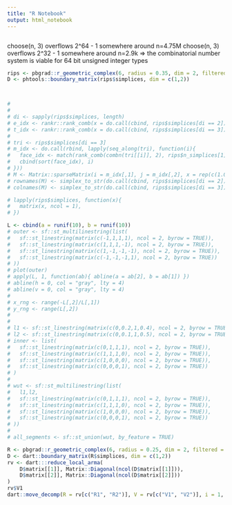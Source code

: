 ```yaml
---
title: "R Notebook"
output: html_notebook
---
```


```Rcpp




```

choose(n, 3) overflows 2^64 - 1 somewhere around n=4.75M
choose(n, 3) overflows 2^32 - 1 somewhere around n=2.9k 
=>  the combinatorial number system is viable for 64 bit unsigned integer types
```r
rips <- pbgrad::r_geometric_complex(6, radius = 0.35, dim = 2, filtered = TRUE)
D <- phtools::boundary_matrix(rips$simplices, dim = c(1,2))



#
# 
# di <- sapply(rips$simplices, length)
# e_idx <- rankr::rank_comb(x = do.call(cbind, rips$simplices[di == 2]), n = rips$n_simplices[1])
# t_idx <- rankr::rank_comb(x = do.call(cbind, rips$simplices[di == 3]), n = rips$n_simplices[1])
# 
# tri <- rips$simplices[di == 3]
# m_idx <- do.call(rbind, lapply(seq_along(tri), function(i){
# 	face_idx <- match(rank_comb(combn(tri[[i]], 2), rips$n_simplices[1]), e_idx)
# 	cbind(sort(face_idx), i)
# }))
# M <- Matrix::sparseMatrix(i = m_idx[,1], j = m_idx[,2], x = rep(c(1.0,-1.0,1.0), length(tri)))
# rownames(M) <- simplex_to_str(do.call(cbind, rips$simplices[di == 2]))
# colnames(M) <- simplex_to_str(do.call(cbind, rips$simplices[di == 3]))

# lapply(rips$simplices, function(x){
# 	matrix(x, ncol = 1), 
# })

```

```r
L <- cbind(a = runif(10), b = runif(10))
# outer <- sf::st_multilinestring(list(
# 	sf::st_linestring(matrix(c(-1,1,1,1), ncol = 2, byrow = TRUE)), 
# 	sf::st_linestring(matrix(c(1,1,1,-1), ncol = 2, byrow = TRUE)),
# 	sf::st_linestring(matrix(c(1,-1,-1,-1), ncol = 2, byrow = TRUE)),
# 	sf::st_linestring(matrix(c(-1,-1,-1,1), ncol = 2, byrow = TRUE))
# ))
# plot(outer)
# apply(L, 1, function(ab){ abline(a = ab[2], b = ab[1]) })
# abline(h = 0, col = "gray", lty = 4)
# abline(v = 0, col = "gray", lty = 4)
# 
# x_rng <- range(-L[,2]/L[,1])
# y_rng <- range(L[,2])
# 
# 
# l1 <- sf::st_linestring(matrix(c(0,0.2,1,0.4), ncol = 2, byrow = TRUE))
# l2 <- sf::st_linestring(matrix(c(0,0.1,1,0.5), ncol = 2, byrow = TRUE))
# inner <- list(
# 	sf::st_linestring(matrix(c(0,1,1,1), ncol = 2, byrow = TRUE)), 
# 	sf::st_linestring(matrix(c(1,1,1,0), ncol = 2, byrow = TRUE)),
# 	sf::st_linestring(matrix(c(1,0,0,0), ncol = 2, byrow = TRUE)),
# 	sf::st_linestring(matrix(c(0,0,0,1), ncol = 2, byrow = TRUE))
# )
# 
# wut <- sf::st_multilinestring(list(
# 	l1,l2,
# 	sf::st_linestring(matrix(c(0,1,1,1), ncol = 2, byrow = TRUE)), 
# 	sf::st_linestring(matrix(c(1,1,1,0), ncol = 2, byrow = TRUE)),
# 	sf::st_linestring(matrix(c(1,0,0,0), ncol = 2, byrow = TRUE)),
# 	sf::st_linestring(matrix(c(0,0,0,1), ncol = 2, byrow = TRUE))
# ))
# 
# all_segments <- sf::st_union(wut, by_feature = TRUE)


```


```r
R <- pbgrad::r_geometric_complex(6, radius = 0.25, dim = 2, filtered = TRUE)
D <- dart::boundary_matrix(R$simplices, dim = c(1,2))
rv <- dart:::reduce_local_arma(
	D$matrix[[1]], Matrix::Diagonal(ncol(D$matrix[[1]])), 
	D$matrix[[2]], Matrix::Diagonal(ncol(D$matrix[[2]]))
)
rv$V1
dart::move_decomp(R = rv[c("R1", "R2")], V = rv[c("V1", "V2")], i = 1, j = 5, dims = 1)




```

